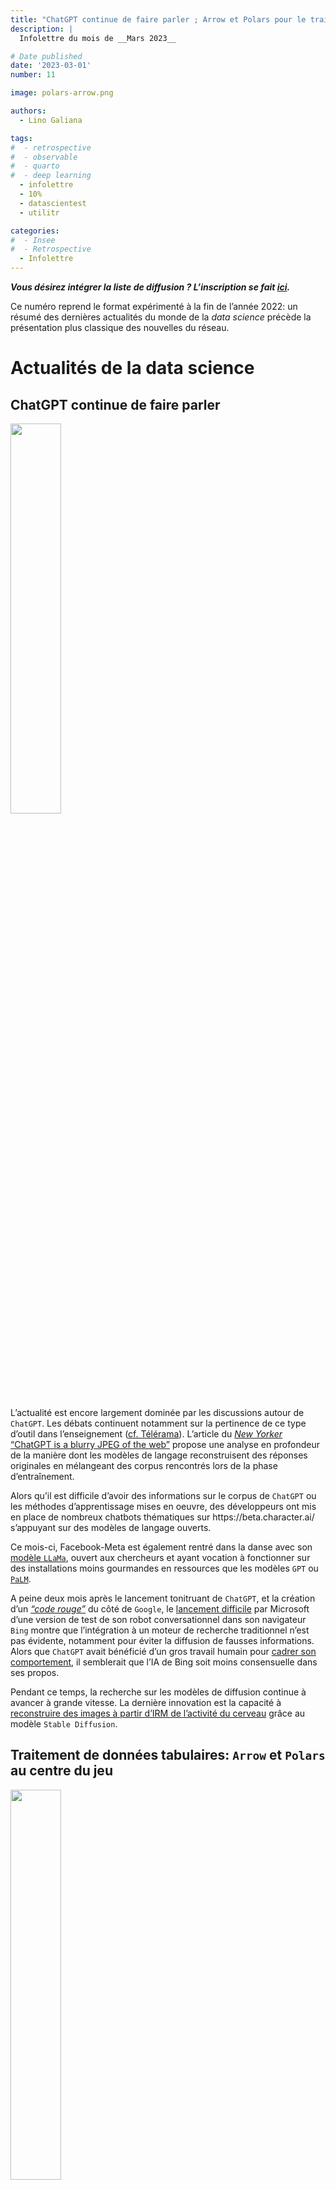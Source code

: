 ```yaml
---
title: "ChatGPT continue de faire parler ; Arrow et Polars pour le traitement de données tabulaires ; l'API Huggingface accessible depuis un navigateur web"
description: |
  Infolettre du mois de __Mars 2023__

# Date published
date: '2023-03-01'
number: 11

image: polars-arrow.png

authors:
  - Lino Galiana

tags:
#  - retrospective
#  - observable
#  - quarto
#  - deep learning
  - infolettre
  - 10%
  - datascientest
  - utilitr

categories:
#  - Insee
#  - Retrospective
  - Infolettre
---
```


:::{.callout-note}

__*Vous désirez intégrer la liste de diffusion ? L'inscription se fait [ici]({{< var signup.form >}}).*__

:::

Ce numéro reprend le format expérimenté à la fin de l'année 2022:
un résumé des dernières actualités
du monde de la _data science_ précède la présentation plus classique des
nouvelles du réseau.  


# Actualités de la data science

## ChatGPT continue de faire parler

![](https://ssphub.netlify.app/blog/retrospective2022/featured.png){width="40%" fig-align="center"}

L'actualité est encore largement dominée par les
discussions autour de `ChatGPT`.
Les débats continuent notamment sur la pertinence de
ce type d'outil dans l'enseignement ([cf. Télérama](https://www.telerama.fr/enfants/chatgpt-a-l-ecole-et-si-c-etait-bien-7014474.php)).
L'article du [_New Yorker_ "ChatGPT is a blurry JPEG of the web"](https://www.newyorker.com/tech/annals-of-technology/chatgpt-is-a-blurry-jpeg-of-the-web?utm_campaign=Data_Elixir&utm_source=Data_Elixir_424)
propose une analyse en profondeur de la manière dont les modèles
de langage reconstruisent des réponses originales en mélangeant
des corpus rencontrés lors de la phase d'entraînement. 

Alors qu'il est difficile d'avoir des informations sur le corpus
de `ChatGPT` ou les méthodes d'apprentissage mises en oeuvre, 
des développeurs ont mis en place de
nombreux chatbots thématiques sur https://beta.character.ai/
s'appuyant sur des modèles de langage ouverts. 

Ce mois-ci, Facebook-Meta est également rentré dans la danse avec son 
[modèle `LLaMa`](https://ai.facebook.com/blog/large-language-model-llama-meta-ai/),
ouvert aux chercheurs et ayant vocation à fonctionner sur des installations
moins gourmandes en ressources que les modèles `GPT` ou [`PaLM`](https://ai.googleblog.com/2022/04/pathways-language-model-palm-scaling-to.html).

A peine deux mois après le lancement tonitruant de `ChatGPT`,
et la création d'un _["code rouge"](https://www.nytimes.com/2022/12/21/technology/ai-chatgpt-google-search.html)_
du côté de `Google`, le [lancement difficile](https://www.lemonde.fr/economie/article/2023/02/22/les-rates-du-robot-conversationnel-de-microsoft-sur-bing_6162869_3234.html) par Microsoft 
d'une version de test de son robot conversationnel dans son navigateur `Bing`
montre que l'intégration à un moteur de recherche 
traditionnel n'est pas évidente, notamment pour éviter la diffusion de fausses informations. 
Alors que `ChatGPT` avait bénéficié d'un gros travail humain pour [cadrer son comportement](https://time.com/6247678/openai-chatgpt-kenya-workers/), il semblerait que l'IA de Bing
soit moins consensuelle dans ses propos.

Pendant ce temps, la recherche sur les modèles de diffusion continue à avancer à grande
vitesse. La dernière innovation est la capacité
à [reconstruire des images à partir d'IRM de l'activité du cerveau](https://sites.google.com/view/stablediffusion-with-brain/)
grâce au modèle `Stable Diffusion`. 

## Traitement de données tabulaires: `Arrow` et `Polars` au centre du jeu

![](polars-arrow.png){fig-align="center" width=40%}

Du côté des données tabulaires plus traditionnelles, 
Apache `Arrow` continue de s'affirmer comme un incontournable. 

La version 2.0 de `Pandas` qui vient de sortir permet de plus facilement
s'appuyer, en arrière-plan, sur `Arrow` plutôt que `Numpy`
qui offre des performances et des fonctionnalités
limitées sur données non numériques (cf. [https://datapythonista.me](https://datapythonista.me/blog/pandas-20-and-the-arrow-revolution-part-i)). 
Il s'agissait d'une des limites majeures de `Pandas`, identifiées dès 2017 par son
créateur Wes McKinney ([voir ici](https://wesmckinney.com/blog/apache-arrow-pandas-internals/))
qui est également très impliqué dans le développement d'Apache `Arrow`.

La librairie [`Polars`](https://www.pola.rs/) connait
une certaine [_hype_](https://airbyte.com/blog/pandas-2-0-ecosystem-arrow-polars-duckdb#the-alternatives) et va sans doute
devenir dans les mois à venir une librairie incontournable, en alternative à `Pandas`.
La [dernière version de `DuckDB`](https://duckdb.org/2023/02/13/announcing-duckdb-070.html) (sortie mi-février)
renforce l'interconnexion entre ces deux écosystèmes ([exemples](https://duckdb.org/docs/guides/python/polars.html)). 
Si vous voulez en savoir plus sur `Polars`, il est recommandé de suivre l'évolution de 
la liste _["Awesome Polars"](https://github.com/ddotta/awesome-polars)_ faite par Damien Dotta
(relayée par la très bonne _newsletter_ du site [Data Elixir](https://dataelixir.com/)) et 
de lire le _post_ à venir prochainement sur le blog de notre réseau.

Par ailleurs, l'article de Jordan Tigani ["Big data is dead"](https://motherduck.com/blog/big-data-is-dead/?utm_campaign=Data_Elixir&utm_source=Data_Elixir_424) vaut le détour. 

## `Huggingface.js`: l'API d'`HuggingFace` directement accessible depuis un navigateur web

![](hf-js.png){fig-align="center" width=40%}


`Huggingface` et `Observable` sont chacun devenus des incontournables dans leur domaine
(voir notre [_newsletter_ de décembre](https://ssphub.netlify.app/blog/retrospective2022/)).
Alors un rapprochement entre ces deux univers, permettant d'utiliser
de nombreux modèles d'apprentissage via l'API d'`HuggingFace` directement dans le navigateur,
ça donne envie de s'amuser.

Le _notebook_, disponible
sur [`Observable`](https://observablehq.com/@huggingface/hello-huggingface-js-inference),
illustre la richesse des fonctionnalités disponibles. 


# Actualités du réseau: événements à venir

Place aux actualités de notre réseau avec les prochains événements
que nous organisons. 

## Première journée du réseau en avril

![](treso.webp){fig-align="center" width=30%}



Notre réseau organise des événements
virtuels depuis un an.
Pour renforcer l'esprit communautaire, nous proposons
une __journée du réseau le 17 avril, en présentiel__ 📅. 

Cet événement aura lieu dans le
tiers-lieu [la Tréso](https://www.latreso.fr/) à Malakoff. 
Pendant la journée se succèderont
plusieurs séquences pour
construire ensemble le réseau, partager autour du sujet
de la _data science_ et échanger ensemble.

Le programme et les
modalités pratiques d'inscription seront communiqués prochainement ! 
Vous pouvez néanmoins déjà marquer la date dans votre calendrier. 

## Présentation de la documentation collaborative _Carpentries_

Pour favoriser l'adoption des langages `R`, `Python` et `Git`
dans les administrations, le
programme `ModernStat` piloté par l'OCDE et Statistics Canada,
a lancé un projet nommé `Meta Academy` et
s'est rapproché de l'organisation américaine `Carpentries`
dont l'objectif est de proposer
des parcours progressifs de formation
dans les langages _open source_, associés à des documentations
disponibles de manière ouverte. 

L'absence de contenu en Français et l'orientation principalement
académique des [contenus](https://datacarpentry.org/lessons/)
a amené le programme `ModernStat` 
à proposer aux _Carpentries_ de créer de nouveaux parcours
de formations en Français. Ces programmes seraient créés
par des membres de la communauté francophone des utilisateurs
des langages `R`, `Python` et `Git`.

Kate Burnett-Isaacs, de Statistics Canada, nous présentera 
l'initiative le __mardi 28 mars à 15h__ 📅
([invitation `Outlook` ](https://minio.lab.sspcloud.fr/ssphub/diffusion/website/2023-03-carpentries/carpentries.ics)).
La présentation aura lieu
en Anglais et sera suivie d'un
échange (Français et Anglais possibles).
Si vous êtes intéressés
par la manière dont les nombreux contenus créés par
les membres du réseau pourraient prendre place
dans ce cadre, n'hésitez pas à venir pour en savoir plus !
Informations pratiques [ici](https://ssphub.netlify.app/event/presentation-du-projet-meta-academy-carpentries/) !


## Masterclass datascientest

![](datascientest.png){fig-align="center" width="25%"} 

Les inscriptions à nos cycles de _masterclass_ `datascientest` sont toujours
ouvertes ! Pendant le mois de mars, nous continuerons d'avancer dans
les __deux cursus parallèles__.

En premier lieu, 
la masterclass d'introduction au deep learning (__10 mars de 10h à 12h__ 📅)
permettra d'initier notre
parcours de _computer vision_ avec la présentation de 
certains concepts 
centraux du _deep learning_ (perceptron, convolution, _transfer learning_...).

La deuxième session mensuelle, ayant lieu le __24 mars de 10h à 12h__ 📅
sera elle l'occasion
d'avancer dans notre parcours NLP 
grâce au sujet de la similarité textuelle et de la classification de textes avec
des méthodes d'_embeddings_.

:::{.callout-note}

__Pour vous inscrire, il suffit de remplir [ce formulaire](https://framaforms.org/participation-aux-masterclass-datascientest-1675096179) !__

:::



# Actualités du réseau: dernières nouveautés

## Onyxia

![](https://ssphub.netlify.app/blog/onyxia/featured.png){fig-align="center" width="45%"} 

Le [dernier post](https://ssphub.netlify.app/blog/onyxia/) sur le site
web du réseau revient sur le projet `Onyxia`, 
le logiciel initié par l'équipe innovation de l'Insee et mis à disposition
sur [`Github`](https://github.com/InseeFrLab/onyxia-web) pour 
permettre à d'autres organisations de développer une infrastructure
de _data science_ à l'état de l'art.

Pour en savoir plus
sur le contexte de naissance d'Onyxia,
les choix techniques mis en oeuvre ou la communauté des 
réutilisateurs, c'est [par ici](https://ssphub.netlify.app/blog/onyxia/).


## Replay de l'événement autour des packages facilitant l'accès à l'open data de l'Insee

![](dessin-opendata.png){fig-align="center" width="40%"} 

Le _replay_ des présentations des
packages [`Doremifasol`](https://inseefrlab.github.io/DoReMIFaSol/) (`R`)
et [`Pynsee`](https://github.com/InseeFrLab/pynsee) (`Python`) lors de notre
événement du __13 février__ autour des packages facilitant l'accès
à l'open data de l'Insee est en ligne ! 

La vidéo et les supports présentés sont mis à disposition
sur le [site web du réseau](https://ssphub.netlify.app/event/presentation-des-packages-r-et-python-pour-acceder-a-lopen-data-de-linsee/)

## Programme 10%

La journée de lancement du programme 10% annonce une saison prometteuse !
Plus de 50 personnes, issues d'un large panel d'administrations, se 
sont rencontrées et ont échangées autour de projets mutualisables. 
Au final, une demi-douzaine de projets ont déjà été identifiés. 

Si vous n'étiez pas disponible lors de cette première journée, il 
est possible à tout moment de rejoindre cette communauté.
Le prochain atelier a lieu le __14 mars au Lieu de la Transformation Publique__ 📅 !